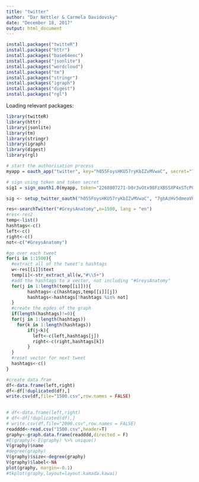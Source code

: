 ---
title: "twitter"
author: "Dar Nettler & Carmela Davidovsky"
date: "December 18, 2017"
output: html_document
---

```{r}
install.packages("twitteR")
install.packages("httr")
install.packages("base64enc")
install.packages("jsonlite")
install.packages("wordcloud")
install.packages("tm")
install.packages("stringr")
install.packages("igraph")
install.packages("digest")
install.packages("rgl")
```

Loading relevant packages: 
```{r}
library(twitteR)
library(httr)
library(jsonlite)
library(tm)
library(stringr)
library(igraph)
library(digest)
library(rgl)

```

```{r}
# start the authorisation process
myapp = oauth_app("twitter", key="h055FoysHKU57ryKbIZvMVwaC", secret="7gbAzHv5dmeaVhOusLqQw9lm7MV8CznrUBZRd0fT0qw4UVbZbL")

# sign using token and token secret
sig1 = sign_oauth1.0(myapp, token="2268807271-b0r3vOtx98FzXBSSXP4xSTcP0muQPkHE7j7JWFQ", token_secret="djF1urmuH1xQ7BUcOIXvcHEZzGyWQiuxxgdX9aKPWgCrp")
```

```{r}
sig <- setup_twitter_oauth("h055FoysHKU57ryKbIZvMVwaC", "7gbAzHv5dmeaVhOusLqQw9lm7MV8CznrUBZRd0fT0qw4UVbZbL", "2268807271-b0r3vOtx98FzXBSSXP4xSTcP0muQPkHE7j7JWFQ", "djF1urmuH1xQ7BUcOIXvcHEZzGyWQiuxxgdX9aKPWgCrp")
```
```{r}


res<-searchTwitter("#GreysAnatomy",n=1500, lang = "en")
#res<-res2
temp<-list()
hashtags<-c()
left<-c()
right<-c()
not<-c("#GreysAnatomy")

#go over each tweet
for(i in 1:1500){
  #extract all of the tweet's hashtags
  w<-res[[i]]$text
  temp[i]<-str_extract_all(w,"#\\S+")
  #add the hashtags to a vector, not including "#GreysAnatomy"
  for(j in 1:length(temp[[i]])){
        hashtags<-c(hashtags,temp[[i]][j])
        hashtags<-hashtags[!hashtags %in% not]
  }
  #create the egdes of the graph
  if(length(hashtags)!=0){
  for(j in 1:length(hashtags))
    for(k in 1:length(hashtags))
        if(j<k){
          left<-c(left,hashtags[j])
          right<-c(right,hashtags[k])
        }
  }
  #reset vector for next tweet
  hashtags<-c()
}

#create data fram
df<-data.frame(left,right)
df<-df[!duplicated(df),]
write.csv(df,file="1500.csv",row.names = FALSE)
    
```

```{r}
# df<-data.frame(left,right)
# df<-df[!duplicated(df),]
# write.csv(df,file="2000.csv",row.names = FALSE)
readddd<-read.csv("1500.csv",header=T)
graphy<-graph.data.frame(readddd,directed = F)
#E(graphy)<-E(graphy) %>% unique()
V(graphy)$name
#degree(graphy)
V(graphy)$size<-degree(graphy)
V(graphy)$label<-NA
plot(graphy, margin=-0.1)
#tkplot(graphy,layout=layout.kamada.kawai)

```

```{r}

```